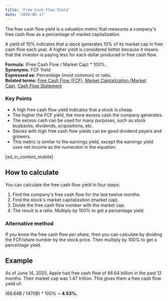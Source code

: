 ```yaml
---
title: 'Free Cash Flow Yield'
date: '2020-06-17'
---
```


The free cash flow yield is a valuation metric that measures a company's free cash flow as a percentage of market capitalization.

A yield of 10% indicates that a stock generates 10% of its market cap in free cash flow each year. A higher yield is considered better because it means that the investor is paying less for each dollar produced in free cash flow.

**Formula:** (Free Cash Flow / Market Cap) \* 100%.  
**Synonyms:** FCF Yield  
**Expressed as:** Percentage (most common) or ratio.  
**Related terms:** [Free Cash Flow (FCF)](/term/free-cash-flow/), [Market Capitalization (Market Cap)](/term/market-capitalization/), [Cash Flow Statement](/term/cash-flow-statement/)

### Key Points

-  A high free cash flow yield indicates that a stock is cheap.
-  The higher the FCF yield, the more excess cash the company generates.
-  The excess cash can be used for many purposes, such as stock buybacks, dividends, acquisitions, etc.
-  Stocks with high free cash flow yields can be good dividend payers and growers.
-  This metric is similar to the earnings yield, except the earnings yield uses net income as the numerator in the equation.

\[ad_in_content_mobile\]

## How to calculate

You can calculate the free cash flow yield in four steps:

1. Find the company's free cash flow for the last twelve months.
2. Find the stock's market capitalization (market cap).
3. Divide the free cash flow number with the market cap.
4. The result is a ratio. Multiply by 100% to get a percentage yield.

### Alternative method

If you know the free cash flow *per share*, then you can calculate by dividing the FCF/share number by the stock price. Then multiply by 100% to get a percentage yield.

## Example

As of June 14, 2020, Apple had free cash flow of 66.64 billion in the past 12 months. Their market cap was 1.47 trillion. This gives them a free cash flow yield of:

(66.64B / 1470B) \* 100% = **4.53%.**

